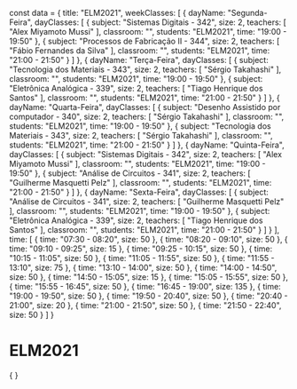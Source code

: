 const data = {
  title: "ELM2021",
  weekClasses: [
    {
      dayName: "Segunda-Feira",
      dayClasses: [
        {
          subject: "Sistemas Digitais - 342",
          size: 2,
          teachers: [
            "Alex Miyamoto Mussi"
          ],
          classroom: "",
          students: "ELM2021",
          time: "19:00 - 19:50"
        },
        {
          subject: "Processos de Fabricação II - 344",
          size: 2,
          teachers: [
            "Fábio Fernandes da Silva"
          ],
          classroom: "",
          students: "ELM2021",
          time: "21:00 - 21:50"
        }
      ]
    },
    {
      dayName: "Terça-Feira",
      dayClasses: [
        {
          subject: "Tecnologia dos Materiais - 343",
          size: 2,
          teachers: [
            "Sérgio Takahashi"
          ],
          classroom: "",
          students: "ELM2021",
          time: "19:00 - 19:50"
        },
        {
          subject: "Eletrônica Analógica - 339",
          size: 2,
          teachers: [
            "Tiago Henrique dos Santos"
          ],
          classroom: "",
          students: "ELM2021",
          time: "21:00 - 21:50"
        }
      ]
    },
    {
      dayName: "Quarta-Feira",
      dayClasses: [
        {
          subject: "Desenho Assistido por computador - 340",
          size: 2,
          teachers: [
            "Sérgio Takahashi"
          ],
          classroom: "",
          students: "ELM2021",
          time: "19:00 - 19:50"
        },
        {
          subject: "Tecnologia dos Materiais - 343",
          size: 2,
          teachers: [
            "Sérgio Takahashi"
          ],
          classroom: "",
          students: "ELM2021",
          time: "21:00 - 21:50"
        }
      ]
    },
    {
      dayName: "Quinta-Feira",
      dayClasses: [
        {
          subject: "Sistemas Digitais - 342",
          size: 2,
          teachers: [
            "Alex Miyamoto Mussi"
          ],
          classroom: "",
          students: "ELM2021",
          time: "19:00 - 19:50"
        },
        {
          subject: "Análise de Circuitos - 341",
          size: 2,
          teachers: [
            "Guilherme Masquetti Pelz"
          ],
          classroom: "",
          students: "ELM2021",
          time: "21:00 - 21:50"
        }
      ]
    },
    {
      dayName: "Sexta-Feira",
      dayClasses: [
        {
          subject: "Análise de Circuitos - 341",
          size: 2,
          teachers: [
            "Guilherme Masquetti Pelz"
          ],
          classroom: "",
          students: "ELM2021",
          time: "19:00 - 19:50"
        },
        {
          subject: "Eletrônica Analógica - 339",
          size: 2,
          teachers: [
            "Tiago Henrique dos Santos"
          ],
          classroom: "",
          students: "ELM2021",
          time: "21:00 - 21:50"
        }
      ]
    }
  ],
  time: [
    {
      time: "07:30 - 08:20",
      size: 50
    },
    {
      time: "08:20 - 09:10",
      size: 50
    },
    {
      time: "09:10 - 09:25",
      size: 15
    },
    {
      time: "09:25 - 10:15",
      size: 50
    },
    {
      time: "10:15 - 11:05",
      size: 50
    },
    {
      time: "11:05 - 11:55",
      size: 50
    },
    {
      time: "11:55 - 13:10",
      size: 75
    },
    {
      time: "13:10 - 14:00",
      size: 50
    },
    {
      time: "14:00 - 14:50",
      size: 50
    },
    {
      time: "14:50 - 15:05",
      size: 15
    },
    {
      time: "15:05 - 15:55",
      size: 50
    },
    {
      time: "15:55 - 16:45",
      size: 50
    },
    {
      time: "16:45 - 19:00",
      size: 135
    },
    {
      time: "19:00 - 19:50",
      size: 50
    },
    {
      time: "19:50 - 20:40",
      size: 50
    },
    {
      time: "20:40 - 21:00",
      size: 20
    },
    {
      time: "21:00 - 21:50",
      size: 50
    },
    {
      time: "21:50 - 22:40",
      size: 50
    }
  ]
}

# ELM2021

<div>
    {
        <Grid
            title={data.title} 
            weekClasses={data.weekClasses} 
            time={data.time}
        />
    }
</div>